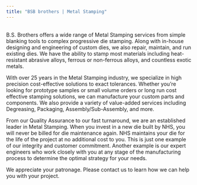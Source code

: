 ```yaml
---
title: "BSB brothers | Metal Stamping"
---
```


<br>B.S. Brothers offers a wide range of Metal Stamping services from simple blanking tools to complex progressive die stamping. Along with in-house designing and engineering of custom dies, we also repair, maintain, and run existing dies. We have the ability to stamp most materials including heat-resistant abrasive alloys, ferrous or non-ferrous alloys, and countless exotic metals. 

With over 25 years in the Metal Stamping industry, we specialize in high precision cost-effective solutions to exact tolerances. Whether you’re looking for prototype samples or small volume orders or long run cost effective stamping solutions, we can manufacture your custom parts and components. We also provide a variety of value-added services including Degreasing, Packaging, Assembly/Sub-Assembly, and more. 

From our Quality Assurance to our fast turnaround, we are an established leader in Metal Stamping. When you invest in a new die built by NHS, you will never be billed for die maintenance again. NHS maintains your die for the life of the project at no additional cost to you. This is just one example of our integrity and customer commitment. Another example is our expert engineers who work closely with you at any stage of the manufacturing process to determine the optimal strategy for your needs. 

We appreciate your patronage. Please contact us to learn how we can help you with your project.
<br><br>